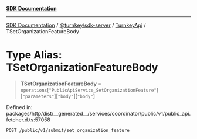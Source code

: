 [**SDK Documentation**](../../../../../README.mdx)

***

[SDK Documentation](../../../../../packages.mdx) / [@turnkey/sdk-server](../../../README.mdx) / [TurnkeyApi](../README.mdx) / TSetOrganizationFeatureBody

# Type Alias: TSetOrganizationFeatureBody

> **TSetOrganizationFeatureBody** = `operations`\[`"PublicApiService_SetOrganizationFeature"`\]\[`"parameters"`\]\[`"body"`\]\[`"body"`\]

Defined in: packages/http/dist/\_\_generated\_\_/services/coordinator/public/v1/public\_api.fetcher.d.ts:57058

`POST /public/v1/submit/set_organization_feature`
